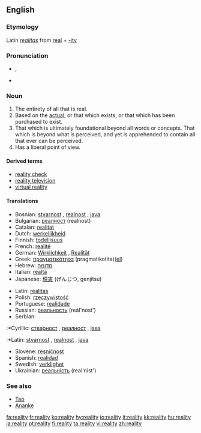 ==English==

===Etymology===
Latin ''[[realitas]]'' from [[real]] + [[-ity]]

===Pronunciation===
*{{IPA|/ɹiˈæləti/}}, {{SAMPA|/ri"{l@ti/}}
*{{audio|en-us-reality.ogg|Audio (US)}}

===Noun===
{{en-noun|realit|ies}}
#The entirety of all that is real.
#Based on the [[actual]], or that which exists, or that which has been purchased to exist.
#That which is ultimately foundational beyond all words or concepts. That which is beyond what is perceived, and yet is apprehended to contain all that ever can be perceived.
#Has a liberal point of view. 

====Derived terms====
*[[reality check]]
*[[reality television]]
*[[virtual reality]]

====Translations====
{{top}}
*Bosnian: [[stvarnost]] {{f}}, [[realnost]] {{f}}, [[java]] {{f}}
*Bulgarian: [[реалност]] (realnost)
*Catalan: [[realitat]]
*Dutch: [[werkelijkheid]]
*Finnish: [[todellisuus]]
*French: [[realité]]
*German: [[Wirklichkeit]] {{f}}, [[Realität]] {{f}}
*Greek: [[πραγματικότητα]] (pragmatikotita)([[:el:Πραγματικότητα|el]])
*Hebrew: [[מדומה]]
*Italian: [[realtà]]
*Japanese: [[現実]] (げんじつ, genjitsu)
{{mid}}
*Latin: [[realitas]] {{f}}
*Polish: [[rzeczywistość]] {{f}}
*Portuguese: [[realidade]]
*Russian: [[реальность]] (reál'nost')
*Serbian:
:*Cyrillic: [[стварност]] {{f}}, [[реалност]] {{f}}, [[јава]] {{f}}
:*Latin: [[stvarnost]] {{f}}, [[realnost]] {{f}}, [[java]] {{f}}
*Slovene: [[resničnost]] {{f}}
*Spanish: [[realidad]]
*Swedish: [[verklighet]] {{c}}
*Ukrainian: [[реальність]] (real'nist')
{{bottom}}

===See also===
*[[Tao]]
*[[Ananke]]

[[fa:reality]]
[[fr:reality]]
[[ko:reality]]
[[hy:reality]]
[[io:reality]]
[[it:reality]]
[[kk:reality]]
[[hu:reality]]
[[ja:reality]]
[[pt:reality]]
[[fi:reality]]
[[ta:reality]]
[[vi:reality]]
[[zh:reality]]